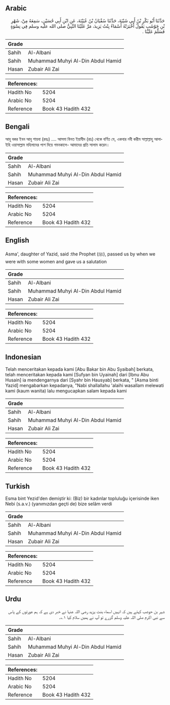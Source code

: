 ## Arabic


<div dir="rtl" lang="ar" style={{fontSize:'larger',backgroundColor:'#f8f9fa',padding:20}}>
حَدَّثَنَا أَبُو بَكْرِ بْنُ أَبِي شَيْبَةَ، حَدَّثَنَا سُفْيَانُ بْنُ عُيَيْنَةَ، عَنِ ابْنِ أَبِي حُسَيْنٍ، سَمِعَهُ مِنْ، شَهْرِ بْنِ حَوْشَبٍ يَقُولُ أَخْبَرَتْهُ أَسْمَاءُ بِنْتُ يَزِيدَ، مَرَّ عَلَيْنَا النَّبِيُّ صلى الله عليه وسلم فِي نِسْوَةٍ فَسَلَّمَ عَلَيْنَا ‏.‏
</div>
<div style={{backgroundColor:'#f8f9fa',padding:20, marginBottom: 10}}><table> <thead> <tr> <th>Grade</th> <th></th> </tr> </thead> <tbody> <tr><td>Sahih</td><td>Al-Albani</td></tr><tr><td>Sahih</td><td>Muhammad Muhyi Al-Din Abdul Hamid</td></tr><tr><td>Hasan</td><td>Zubair Ali Zai</td></tr></tbody></table><table> <thead> <tr> <th>References:</th> <th></th> </tr> </thead> <tbody><tr><td>Hadith No</td><td>5204</td></tr><tr><td>Arabic No</td><td>5204</td></tr><tr><td>Reference</td><td>Book 43 Hadith 432</td></tr></tbody></table></div>

## Bengali


<div dir="ltr" lang="bn" style={{fontSize:'larger',backgroundColor:'#f8f9fa',padding:20}}>
আবূ বকর ইবন আবূ শায়বা (রহঃ) .... আসমা বিনত ইয়াযীদ (রাঃ) থেকে বর্ণিত যে, একবার নবী করীম সাল্লাল্লাহু আলাইহি ওয়াসাল্লাম মহিলাদের পাশ দিয়ে গমনকালে- আমাদের প্রতি সালাম করেন।
</div>
<div style={{backgroundColor:'#f8f9fa',padding:20, marginBottom: 10}}><table> <thead> <tr> <th>Grade</th> <th></th> </tr> </thead> <tbody> <tr><td>Sahih</td><td>Al-Albani</td></tr><tr><td>Sahih</td><td>Muhammad Muhyi Al-Din Abdul Hamid</td></tr><tr><td>Hasan</td><td>Zubair Ali Zai</td></tr></tbody></table><table> <thead> <tr> <th>References:</th> <th></th> </tr> </thead> <tbody><tr><td>Hadith No</td><td>5204</td></tr><tr><td>Arabic No</td><td>5204</td></tr><tr><td>Reference</td><td>Book 43 Hadith 432</td></tr></tbody></table></div>

## English


<div dir="ltr" lang="en" style={{fontSize:'larger',backgroundColor:'#f8f9fa',padding:20}}>
Asma', daughter of Yazid, said :the Prophet (ﷺ), passed us by when we were with some women and gave us a salutation
</div>
<div style={{backgroundColor:'#f8f9fa',padding:20, marginBottom: 10}}><table> <thead> <tr> <th>Grade</th> <th></th> </tr> </thead> <tbody> <tr><td>Sahih</td><td>Al-Albani</td></tr><tr><td>Sahih</td><td>Muhammad Muhyi Al-Din Abdul Hamid</td></tr><tr><td>Hasan</td><td>Zubair Ali Zai</td></tr></tbody></table><table> <thead> <tr> <th>References:</th> <th></th> </tr> </thead> <tbody><tr><td>Hadith No</td><td>5204</td></tr><tr><td>Arabic No</td><td>5204</td></tr><tr><td>Reference</td><td>Book 43 Hadith 432</td></tr></tbody></table></div>

## Indonesian


<div dir="ltr" lang="id" style={{fontSize:'larger',backgroundColor:'#f8f9fa',padding:20}}>
Telah menceritakan kepada kami [Abu Bakar bin Abu Syaibah] berkata, telah menceritakan kepada kami [Sufyan bin Uyainah] dari [Ibnu Abu Husain] ia mendengarnya dari [Syahr bin Hausyab] berkata, " [Asma binti Yazid] mengabarkan kepadanya, "Nabi shallallahu 'alaihi wasallam melewati kami (kaum wanita) lalu mengucapkan salam kepada kami
</div>
<div style={{backgroundColor:'#f8f9fa',padding:20, marginBottom: 10}}><table> <thead> <tr> <th>Grade</th> <th></th> </tr> </thead> <tbody> <tr><td>Sahih</td><td>Al-Albani</td></tr><tr><td>Sahih</td><td>Muhammad Muhyi Al-Din Abdul Hamid</td></tr><tr><td>Hasan</td><td>Zubair Ali Zai</td></tr></tbody></table><table> <thead> <tr> <th>References:</th> <th></th> </tr> </thead> <tbody><tr><td>Hadith No</td><td>5204</td></tr><tr><td>Arabic No</td><td>5204</td></tr><tr><td>Reference</td><td>Book 43 Hadith 432</td></tr></tbody></table></div>

## Turkish


<div dir="ltr" lang="tr" style={{fontSize:'larger',backgroundColor:'#f8f9fa',padding:20}}>
Esma bint Yezid'den demiştir ki: (Biz) bir kadınlar topluluğu içerisinde iken Nebi (s.a.v.) (yanımızdan geçti de) bize selâm verdi
</div>
<div style={{backgroundColor:'#f8f9fa',padding:20, marginBottom: 10}}><table> <thead> <tr> <th>Grade</th> <th></th> </tr> </thead> <tbody> <tr><td>Sahih</td><td>Al-Albani</td></tr><tr><td>Sahih</td><td>Muhammad Muhyi Al-Din Abdul Hamid</td></tr><tr><td>Hasan</td><td>Zubair Ali Zai</td></tr></tbody></table><table> <thead> <tr> <th>References:</th> <th></th> </tr> </thead> <tbody><tr><td>Hadith No</td><td>5204</td></tr><tr><td>Arabic No</td><td>5204</td></tr><tr><td>Reference</td><td>Book 43 Hadith 432</td></tr></tbody></table></div>

## Urdu


<div dir="rtl" lang="ur" style={{fontSize:'larger',backgroundColor:'#f8f9fa',padding:20}}>
شہر بن حوشب کہتے ہیں کہ انہیں اسماء بنت یزید رضی اللہ عنہا نے خبر دی ہے کہ ہم عورتوں کے پاس سے نبی اکرم صلی اللہ علیہ وسلم گزرے تو آپ نے ہمیں سلام کیا ۱؎۔
</div>
<div style={{backgroundColor:'#f8f9fa',padding:20, marginBottom: 10}}><table> <thead> <tr> <th>Grade</th> <th></th> </tr> </thead> <tbody> <tr><td>Sahih</td><td>Al-Albani</td></tr><tr><td>Sahih</td><td>Muhammad Muhyi Al-Din Abdul Hamid</td></tr><tr><td>Hasan</td><td>Zubair Ali Zai</td></tr></tbody></table><table> <thead> <tr> <th>References:</th> <th></th> </tr> </thead> <tbody><tr><td>Hadith No</td><td>5204</td></tr><tr><td>Arabic No</td><td>5204</td></tr><tr><td>Reference</td><td>Book 43 Hadith 432</td></tr></tbody></table></div>